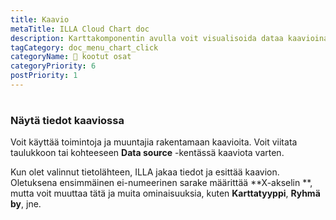 ```yaml
---
title: Kaavio
metaTitle: ILLA Cloud Chart doc
description: Karttakomponentin avulla voit visualisoida dataa kaavioina ja kaavioina. Se on rakennettu käyttäen Chart.js.
tagCategory: doc_menu_chart_click
categoryName: 🧬 kootut osat
categoryPriority: 6
postPriority: 1
---
```


# <Heading hidden>Kaavio</Heading>

### Näytä tiedot kaaviossa

Voit käyttää toimintoja ja muuntajia rakentamaan kaavioita. Voit viitata taulukkoon tai kohteeseen **Data source** -kentässä kaaviota varten. 

Kun olet valinnut tietolähteen, ILLA jakaa tiedot ja esittää kaavion. Oletuksena ensimmäinen ei-numeerinen sarake määrittää **X-akselin **, mutta voit muuttaa tätä ja muita ominaisuuksia, kuten **Karttatyyppi**, **Ryhmä by**, jne.

<img src='https://cdn.illacloud.com/official-website/img/docs/assemble/chart1.png' alt="" />

<img src='https://cdn.illacloud.com/official-website/img/docs/assemble/chart2.png' alt="" />
